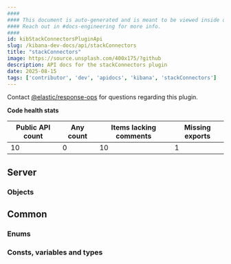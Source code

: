 ```yaml
---
####
#### This document is auto-generated and is meant to be viewed inside our experimental, new docs system.
#### Reach out in #docs-engineering for more info.
####
id: kibStackConnectorsPluginApi
slug: /kibana-dev-docs/api/stackConnectors
title: "stackConnectors"
image: https://source.unsplash.com/400x175/?github
description: API docs for the stackConnectors plugin
date: 2025-08-15
tags: ['contributor', 'dev', 'apidocs', 'kibana', 'stackConnectors']
---
```




Contact [@elastic/response-ops](https://github.com/orgs/elastic/teams/response-ops) for questions regarding this plugin.

**Code health stats**

| Public API count  | Any count | Items lacking comments | Missing exports |
|-------------------|-----------|------------------------|-----------------|
| 10 | 0 | 10 | 1 |

## Server

### Objects
<DocDefinitionList data={stackConnectorsObj.server.objects}/>

## Common

### Enums
<DocDefinitionList data={stackConnectorsObj.common.enums}/>

### Consts, variables and types
<DocDefinitionList data={stackConnectorsObj.common.misc}/>

